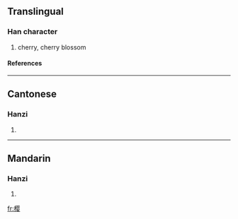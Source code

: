 {{see|櫻}}

==Translingual==
===Han character===
{{Han char|rn=75|rad=木|as=11|sn=15|four=|canj=木月人女 (DBOV)}}
# cherry, cherry blossom
====References====
{{Han ref|kx=0551.181|hdz=21280.050|uh=6A31|ud=27185}}

----
==Cantonese==
===Hanzi===
{{yue-hanzi|jyut=|y=ying1}}
# {{defn|Cantonese}}

----
==Mandarin==
===Hanzi===
{{cmn-hanzi|tra=櫻|pin=[[yīng]] (ying1)|wg=ying<sup>1</sup>}}
# {{defn|Mandarin}}

[[fr:樱]]